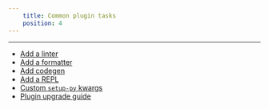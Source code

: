 ```yaml
---
    title: Common plugin tasks
    position: 4
---
```


---

- [Add a linter](./add-a-linter.mdx)
- [Add a formatter](./add-a-formatter.mdx)
- [Add codegen](./add-codegen.mdx)
- [Add a REPL](./add-a-repl.mdx)
- [Custom `setup-py` kwargs](<./custom-`python-artifact()`-kwargs.mdx>)
- [Plugin upgrade guide](./plugin-upgrade-guide.mdx)
